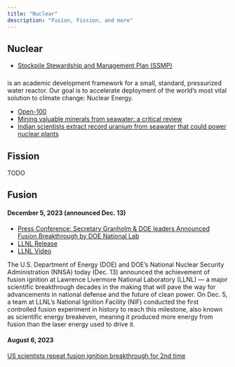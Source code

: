 ```yaml
---
title: "Nuclear"
description: "Fusion, Fission, and more"
---
```


## Nuclear

- [Stockpile Stewardship and Management Plan (SSMP)](https://www.energy.gov/nnsa/articles/stockpile-stewardship-and-management-plan-ssmp)

### 

is an academic development framework for a small, standard, pressurized water reactor. Our goal is to accelerate deployment of the world's most vital solution to climate change: Nuclear Energy.

- [Open-100](https://www.open-100.com/)
- [Mining valuable minerals from seawater: a critical review](https://pubs.rsc.org/en/content/articlehtml/2017/ew/c6ew00268d)
- [Indian scientists extract record uranium from seawater that could power nuclear plants](https://www.indiatoday.in/science/story/indian-researchers-extract-record-uranium-from-seawater-that-powers-nuclear-plants-1986196-2022-08-10)

## Fission

TODO

## Fusion 

#### December 5, 2023 (announced Dec. 13)

- [Press Conference: Secretary Granholm & DOE leaders Announced Fusion Breakthrough by DOE National Lab](https://www.youtube.com/watch?v=K2ktAL4rGuY)
- [LLNL Release](https://www.llnl.gov/news/igniting-future-hundreds-gather-celebrate-historic-fusion-achievement)
- [LLNL Video](https://www.youtube.com/watch?v=71gqaFoix1w)

The U.S. Department of Energy (DOE) and DOE’s National Nuclear Security Administration (NNSA) today (Dec. 13) announced the achievement of fusion ignition at Lawrence Livermore National Laboratory (LLNL) — a major scientific breakthrough decades in the making that will pave the way for advancements in national defense and the future of clean power. On Dec. 5, a team at LLNL’s National Ignition Facility (NIF) conducted the first controlled fusion experiment in history to reach this milestone, also known as scientific energy breakeven, meaning it produced more energy from fusion than the laser energy used to drive it. 

#### August 6, 2023 

[US scientists repeat fusion ignition breakthrough for 2nd time](https://www.reuters.com/business/energy/us-scientists-repeat-fusion-power-breakthrough-ft-2023-08-06/)